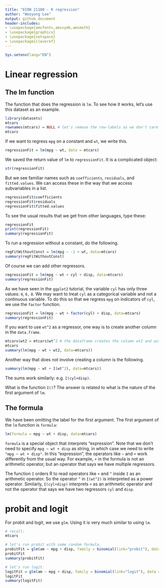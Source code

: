 ```yaml
---
title: "ECON 21100 - R regression"
author: "Wooyong Lee"
output: github_document
header-includes:
- \usepackage{amsfonts,amssymb,amsmath}
- \usepackage{graphicx}
- \usepackage{setspace}
- \usepackage{cleveref}
---
```


\newcommand{\beq}{\begin{equation}}
\newcommand{\eeq}{\end{equation}}
\newcommand{\beqr}{\begin{eqnarray}}
\newcommand{\eeqr}{\end{eqnarray}}
\newcommand{\nn}{\nonumber\\}

\newcommand{\var}{\textrm{Var}}
\newcommand{\cov}{\textrm{Cov}}
\newcommand{\corr}{\textrm{Corr}}
\newcommand{\E}{\mathbb{E}}
\newcommand{\pp}{\mathbb{P}}
\newcommand{\veps}{\varepsilon}
\newcommand{\diag}{\textrm{diag}}

\newcommand{\by}{\bar Y}
\newcommand{\bx}{\bar X}
\newcommand{\beps}{\bar\varepsilon}
\newcommand{\pt}{\partial}

\newcommand{\tb}{\textbf}
\newcommand{\ti}{\textit}
\newcommand{\mb}{\mathbb}
\newcommand{\mc}{\mathcal}
\newcommand{\st}{\qquad\text{subject to}\qquad}
\newcommand{\ra}{\quad\Rightarrow\quad}

\newcommand{\bsni}{\bigskip\noindent}

```r
Sys.setenv(lang="EN")
```


# Linear regression

## The lm function

The function that does the regression is `lm`. To see how it works, let's use this dataset as an example.

```r
library(datasets)
mtcars
rownames(mtcars) = NULL # let's remove the row-labels as we don't care them for our purpose.
mtcars
```

If we want to regress `mpg` on a constant and `wt`, we write this.

```r
regressionFit = lm(mpg ~ wt, data = mtcars)
```

We saved the return value of `lm` to `regressionFit`. It is a complicated object:

```r
str(regressionFit)
```

But we see familiar names such as `coefficients`, `residuals`, and `fitted.values`. We can access these in the way that we access subvariables in a list.

```r
regressionFit$coefficients
regressionFit$residuals
regressionFit$fitted.values
```



To see the usual results that we get from other languages, type these:

```r
regressionFit
print(regressionFit)
summary(regressionFit)
```

To run a regression without a constant, do the following.

```r
regFitWithoutConst = lm(mpg ~ -1 + wt, data=mtcars)
summary(regFitWithoutConst)
```

Of course we can add other regressors.

```r
regressionFit = lm(mpg ~ wt + cyl + disp, data=mtcars)
summary(regressionFit)
```

As we have seen in the `ggplot2` tutorial, the variable `cyl` has only three values: `4`, `6,` `8`. We may want to treat `cyl` as a categorical variable and not a continuous variable. To do this so that we regress `mpg` on indicators of `cyl`, we use the `factor` function.

```r
regressionFit = lm(mpg ~ wt + factor(cyl) + disp, data=mtcars)
summary(regressionFit)
```

If you want to use `wt^2` as a regressor, one way is to create another column in the `data.frame`.

```r
mtcars$wt2 = mtcars$wt^2 # the dataframe creates the column wt2 and assign the values.
mtcars
summary(lm(mpg ~ wt + wt2, data=mtcars))
```

Another way that does not involve creating a column is the following.

```r
summary(lm(mpg ~ wt + I(wt^2), data=mtcars))
```

The sums work similarly: e.g. `I(cyl+disp)`.

What is the function `I()`? The answer is related to what is the nature of the first argument of `lm`.

## The formula

We have been omitting the label for the first argument. The first argument of the `lm` function is `formula`:

```r
lm(formula = mpg ~ wt + disp, data=mtcars)
```

`formula` is a special object that interprets "expression". Note that we don't need to specify `mpg ~ wt + disp` as string, in which case we need to write `"mpg ~ wt + disp"`. In this "expression", the operators like `~` and `+` work differently from the usual way. For example, `+` in the formula is not an arithmetic operator, but an operator that says we have multiple regressors.

The function `I` orders R to read operators like `+` and `^` inside `I` as an arithmetic operator. So the operator `^` in `I(wt^2)` is interpreted as a power operator. Similarly, `I(cyl+disp)` interprets `+` as an arithmetic operator and not the operator that says we have two regressors `cyl` and `disp`.


# probit and logit

For probit and logit, we use `glm`. Using it is very much similar to using `lm`.

```r
# recall:
mtcars

# let's run probit with some random formula. 
probitFit = glm(am ~ mpg + disp, family = binomial(link="probit"), data = mtcars)
probitFit
summary(probitFit)

# let's run logit.
logitFit = glm(am ~ mpg + disp, family = binomial(link="logit"), data = mtcars)
logitFit
summary(logitFit)

```









